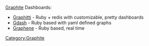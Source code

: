 [[Graphite]] Dashboards:
* [https://github.com/paperlesspost/graphiti Graphitti] - Ruby + redis with customizable, pretty dashboards
* [https://github.com/ripienaar/gdash#readme Gdash] - Ruby based with yaml defined graphs
* [https://github.com/jondot/graphene Graphene] - Ruby based, real time

[[Category:Graphite]]